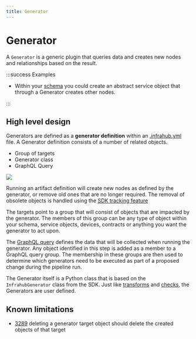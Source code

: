 ```yaml
---
title: Generator
---
```


# Generator

A `Generator` is a generic plugin that queries data and creates new nodes and relationships based on the result.

:::success Examples

- Within your [schema](schema) you could create an abstract service object that through a Generator creates other nodes.

:::

## High level design

Generators are defined as a **generator definition** within an [.infrahub.yml](infrahub-yml) file. A Generator definition consists of a number of related objects.

- Group of targets
- Generator class
- GraphQL Query

![](../media/topics/generator/generator_overview.excalidraw.svg)

Running an artifact definition will create new nodes as defined by the generator, or remove old ones that are no longer required. The removal of obsolete objects is handled using the [SDK tracking feature](/python-sdk/topics/tracking)

The targets point to a group that will consist of objects that are impacted by the generator. The members of this group can be any type of object within your schema, service objects, devices, contracts or anything you want the generator to act upon.

The [GraphQL query](graphql) defines the data that will be collected when running the generator. Any object identified in this step is added as a member to a GraphQL query group. The membership in these groups are then used to determine which generators need to be executed as part of a proposed change during the pipeline run.

The Generator itself is a Python class that is based on the `InfrahubGenerator` class from the SDK. Just like [transforms](transformation) and [checks](check), the Generators are user defined.

## Known limitations

- [3289](https://github.com/opsmill/infrahub/issues/3289) deleting a generator target object should delete the created objects of that target
